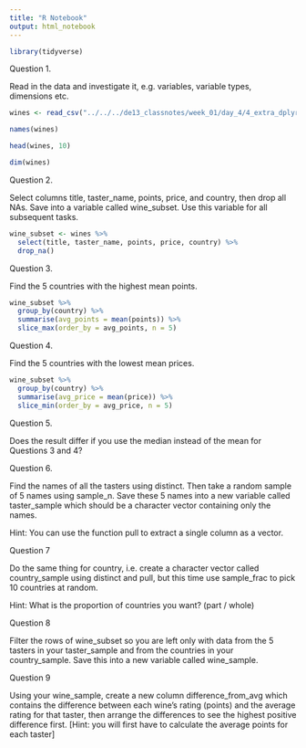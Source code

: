 ```yaml
---
title: "R Notebook"
output: html_notebook
---
```


```r
library(tidyverse)
```

Question 1.

Read in the data and investigate it, e.g. variables, variable types, dimensions etc.

```r
wines <- read_csv("../../../de13_classnotes/week_01/day_4/4_extra_dplyr_practice/data/wine_ratings.csv")
```

```r
names(wines)
```

```r
head(wines, 10)

```

```r

dim(wines)

```

Question 2.

Select columns title, taster_name, points, price, and country, then drop all NAs. Save into a variable called wine_subset. Use this variable for all subsequent tasks.



```r

wine_subset <- wines %>% 
  select(title, taster_name, points, price, country) %>%
  drop_na()

```



Question 3.

Find the 5 countries with the highest mean points.

```r

wine_subset %>% 
  group_by(country) %>% 
  summarise(avg_points = mean(points)) %>% 
  slice_max(order_by = avg_points, n = 5)


```




Question 4.

Find the 5 countries with the lowest mean prices.

```r
wine_subset %>% 
  group_by(country) %>% 
  summarise(avg_price = mean(price)) %>% 
  slice_min(order_by = avg_price, n = 5)
```


Question 5.

Does the result differ if you use the median instead of the mean for Questions 3 and 4?



Question 6.

Find the names of all the tasters using distinct. Then take a random sample of 5 names using sample_n. Save these 5 names into a new variable called taster_sample which should be a character vector containing only the names.

Hint: You can use the function pull to extract a single column as a vector.


Question 7

Do the same thing for country, i.e. create a character vector called country_sample using distinct and pull, but this time use sample_frac to pick 10 countries at random.

Hint: What is the proportion of countries you want? (part / whole)


Question 8

Filter the rows of wine_subset so you are left only with data from the 5 tasters in your taster_sample and from the countries in your country_sample. Save this into a new variable called wine_sample.



Question 9

Using your wine_sample, create a new column difference_from_avg which contains the difference between each wine’s rating (points) and the average rating for that taster, then arrange the differences to see the highest positive difference first. [Hint: you will first have to calculate the average points for each taster]

